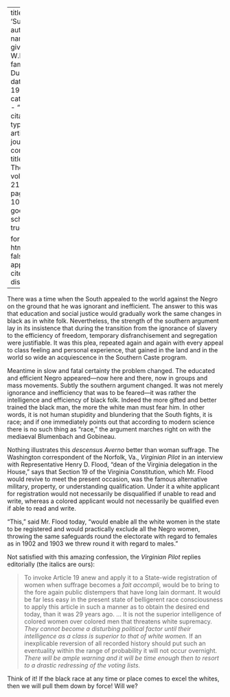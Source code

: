 
---
title: 'Suffrage'
author:
  - name:
      given: W.E.B.
      family: Du Bois
date: May 1920
categories: 
  - ""
citation: 
  type: article-journal
  container-title: The Crisis
  volume: 21
  issue: 1
  page: 9-10
google-scholar: true

format:
  html:
    toc: false
    appendix-cite-as: display
---


There was a time when the South appealed to the world against the Negro on the ground that he was ignorant and inefficient. The answer to this was that education and social justice would gradually work the same changes in black as in white folk. Nevertheless, the strength of the southern argument lay in its insistence that during the transition from the ignorance of slavery to the efficiency of freedom, temporary disfranchisement and segregation were justifiable. It was this plea, repeated again and again with every appeal to class feeling and personal experience, that gained in the land and in the world so wide an acquiescence in the Southern Caste program.

Meantime in slow and fatal certainty the problem changed. The educated and efficient Negro appeared---now here and there, now in groups and mass movements. Subtly the southern argument changed. It was not merely ignorance and inefficiency that was to be feared---it was rather the intelligence and efficiency of black folk. Indeed the more gifted and better trained the black man, the more the white man must fear him. In other words, it is not human stupidity and blundering that the South fights, it is race; and if one immediately points out that according to modern science there is no such thing as "race," the argument marches right on with the mediaeval Blumenbach and Gobineau.

Nothing illustrates this *descensus Averno* better than woman suffrage. The Washington correspondent of the Norfolk, Va., *Virginian Pilot* in an interview with Representative Henry D. Flood, "dean of the Virginia delegation in the House," says that Section 19 of the Virginia Constitution, which Mr. Flood would revive to meet the present occasion, was the famous alternative military, property, or understanding qualification. Under it a white applicant for registration would not necessarily be disqualified if unable to read and write, whereas a colored applicant would not necessarily be qualified even if able to read and write.

"This," said Mr. Flood today, "would enable all the white women in the state to be registered and would practically exclude all the Negro women, throwing the same safeguards round the electorate with regard to females as in 1902 and 1903 we threw round it with regard to males."

Not satisfied with this amazing confession, the *Virginian Pilot* replies editorially (the italics are ours):

> To invoke Article 19 anew and apply it to a State-wide registration of women when suffrage becomes a *fait accompli*, would be to bring to the fore again public distempers that have long lain dormant. It would be far less easy in the present state of belligerent race consciousness to apply this article in such a manner as to obtain the desired end today, than it was 29 years ago. … It is not the superior intelligence of colored women over colored men that threatens white supremacy. *They cannot become a disturbing political factor until their intelligence as a class is superior to that of white women.* If an inexplicable reversion of all recorded history should put such an eventuality within the range of probability it will not occur overnight. *There will be ample warning and it will be time enough then to resort to a drastic redressing of the voting lists.*

Think of it! If the black race at any time or place comes to excel the whites, then we will pull them down by force! Will we?

